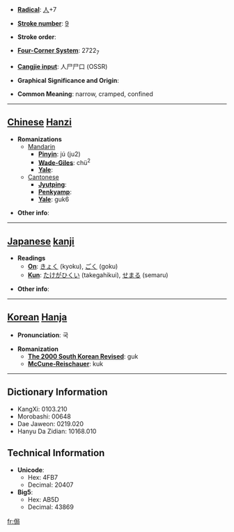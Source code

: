 * '''[[Wiktionary:Chinese radical index| Radical]]''': [[Wiktionary:Chinese radical index 人|人]]+7

* '''[[Wiktionary:Chinese total strokes index|Stroke number]]''': [[Wiktionary:Chinese total strokes index 9|9]]

* '''Stroke order''': 

* '''[[Wiktionary:Chinese four corner index|Four-Corner System]]''': 2722<sub>7</sub>

* '''[[Wiktionary:Chinese Cangjie index|Cangjie input]]''': 人尸尸口 (OSSR)

* '''Graphical Significance and Origin''': 

* '''Common Meaning''': narrow, cramped, confined

----

== [[Chinese]] [[Hanzi]] ==

* '''Romanizations'''
** [[Mandarin]]
*** '''[[Pinyin]]''': jú (ju2)
*** '''[[Wade-Giles]]''': chü<sup>2</sup>
*** '''[[Yale]]''': 
**[[Cantonese]]
***'''[[Jyutping]]''':
***'''[[Penkyamp]]''': 
***'''[[Yale]]''': guk6

* '''Other info''': 

----

== [[Japanese]] [[kanji]] ==

* '''Readings'''
** '''[[On]]''': [[きょく]] (kyoku), [[ごく]] (goku)
** '''[[Kun]]''': [[たけがひくい]] (takegahikui), [[せまる]] (semaru)

* '''Other info''':  

----

== [[Korean]] [[Hanja]] ==

* '''Pronunciation''': 국

* '''Romanization'''
** '''[[The 2000 South Korean Revised Romanization|The 2000 South Korean Revised]]''': guk
** '''[[McCune-Reischauer]]''': kuk

----

== Dictionary Information ==

* KangXi: 0103.210
* Morobashi: 00648
* Dae Jaweon: 0219.020
* Hanyu Da Zidian: 10168.010

== Technical Information ==

* '''Unicode''':
** Hex: 4FB7
** Decimal: 20407
* '''Big5''':
** Hex: AB5D
** Decimal: 43869

[[fr:侷]]